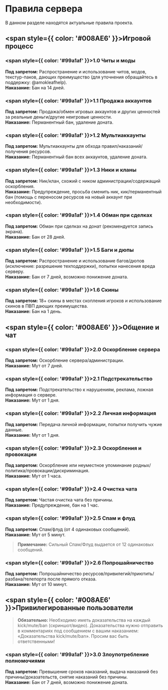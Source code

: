 # Правила сервера

В данном разделе находятся актуальные правила проекта.

## <span style={{ color: '#008AE6' }}>Игровой процесс</span>

### <span style={{ color: '#99a1af' }}>1.0 Читы и моды</span>
**Под запретом:** Распространение и использование читов, модов, текстур-паков, дающих преимущество (для уточнения обращайтесь в поддержку: @amokleafhelp).  
**Наказание:** Бан на 14 дней.

### <span style={{ color: '#99a1af' }}>1.1 Продажа аккаунтов</span>
**Под запретом:** Продажа/обмен игровых аккаунтов и других ценностей за реальные деньги/другие неигровые ценности.  
**Наказание:** Перманентный бан, удаление доната.

### <span style={{ color: '#99a1af' }}>1.2 Мультиаккаунты</span>
**Под запретом:** Мультиаккаунты для обхода правил/наказаний/получения ресурсов.  
**Наказание:** Перманентный бан всех аккаунтов, удаление доната.

### <span style={{ color: '#99a1af' }}>1.3 Ники и кланы</span>
**Под запретом:** Ник/клан, схожий с ником администрации/содержащий оскорбления.  
**Наказание:** Предупреждение, просьба сменить ник, кик/перманентный бан (помощь с переносом ресурсов на новый аккаунт при необходимости).

### <span style={{ color: '#99a1af' }}>1.4 Обман при сделках</span>
**Под запретом:** Обман при сделках на донат (рекомендуется запись экрана).  
**Наказание:** Бан от 28 дней.

### <span style={{ color: '#99a1af' }}>1.5 Баги и дюпы</span>
**Под запретом:** Распространение и использование багов/дюпов (исключение: разрешение техподдержки), попытки нанесения вреда серверу.  
**Наказание:** Бан от 7 дней, возможно понижение доната.

### <span style={{ color: '#99a1af' }}>1.6 Скины</span>
**Под запретом:** 18+ скины в местах скопления игроков и использование скинов в ПВП дающих преимущества.  
**Наказание:** Бан на 1 день.

## <span style={{ color: '#008AE6' }}>Общение и чат</span>

### <span style={{ color: '#99a1af' }}>2.0 Оскорбление сервера</span>
**Под запретом:** Оскорбление сервера/администрации.  
**Наказание:** Мут от 7 дней.

### <span style={{ color: '#99a1af' }}>2.1 Подстрекательство</span>
**Под запретом:** Подстрекательство к нарушениям, реклама, ложная информация о сервере.  
**Наказание:** Мут от 1 дня.

### <span style={{ color: '#99a1af' }}>2.2 Личная информация</span>
**Под запретом:** Передача личной информации, попытки получить чужие данные.  
**Наказание:** Мут от 1 дня.

### <span style={{ color: '#99a1af' }}>2.3 Оскорбления и провокации</span>
**Под запретом:** Оскорбление или неуместное упоминание родных/политика/провокации/дискриминация.  
**Наказание:** Мут от 1 часа.

### <span style={{ color: '#99a1af' }}>2.4 Очистка чата</span>
**Под запретом:** Частая очистка чата без причины.  
**Наказание:** Предупреждение, бан на 1 час.

### <span style={{ color: '#99a1af' }}>2.5 Спам и флуд</span>
**Под запретом:** Спам/флуд (от 4 одинаковых сообщений).  
**Наказание:** Мут от 5 минут.

> **Примечание:** Сильный Спам/Флуд выдается от 12 одинаковых сообщений.

### <span style={{ color: '#99a1af' }}>2.6 Попрошайничество</span>
**Под запретом:** Попрошайничество ресурсов/привилегий/приютить/разбана/телепорта после прямого отказа.  
**Наказание:** Мут от 10 минут.

## <span style={{ color: '#008AE6' }}>Привилегированные пользователи</span>

> **Обязательно:** Необходимо иметь доказательства на каждый kick/mute/ban (скриншот/видео). Доказательства нужно отправить в комментариях под сообщением с вашим наказанием: «Доказательства kick/mute/ban». Просим вас быть ответственными!

### <span style={{ color: '#99a1af' }}>3.0 Злоупотребление полномочиями</span>
**Под запретом:** Превышение сроков наказаний, выдача наказаний без причины/доказательств, снятие наказаний без причины.  
**Наказание:** Бан от 7 дней, возможно понижение доната.

